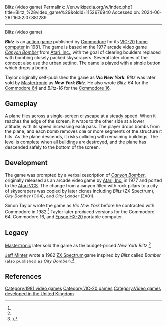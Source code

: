 Blitz (video game)
Permalink: //en.wikipedia.org/w/index.php?title=Blitz_%28video_game%29&oldid=1152676940
Accessed on: 2024-06-26T16:52:07.881289



------
Blitz (video game)
{{More citations needed|date=June 2020}}
{{Short description|1981 video game}}
{{Infobox video game
|title= Blitz
|image=BlitzVic20.jpg
|caption= 
|developer=
|publisher= TaySoft (''Vic New York'')<br>[[Commodore International|Commodore]] (''Blitz'')<br>[[Mastertronic]] (''New York Blitz'')
|designer= Simon Taylor
|released= 1981
|genre= [[Action game|Action]]
|modes= 
|platforms= [[VIC-20]]
}}

'''''Blitz''''' is an [[action game]] published by [[Commodore International|Commodore]] for its [[VIC-20]] [[home computer]] in 1981. The game is based on the 1977 arcade video game ''[[Canyon Bomber]]'' from [[Atari, Inc.]], with the goal of clearing boulders replaced with bombing closely packed skyscrapers. Several later clones of the concept also use the urban setting. The game is played with a single button which drops a bomb.

Taylor originally self-published the game as '''''Vic New York'''''. ''Blitz'' was later sold by [[Mastertronic]] as '''''New York Blitz'''''. He also wrote ''Blitz-64'' for the [[Commodore 64]] and ''Blitz-16'' for the [[Commodore 16]].

==Gameplay==
A plane flies across a single-screen [[cityscape]] at a steady speed. When it reaches the edge of the screen, it wraps to the other side at a lower altitude, with its speed increasing each pass. The player drops bombs from the plane, and each bomb removes one or more segments of the structure it hits. As the plane descends, it risks colliding with remaining buildings. The level is complete when all buildings are destroyed, and the plane has descended safely to the bottom of the screen.

==Development==
The game was prompted by a verbal description of ''[[Canyon Bomber]]'',{{Citation needed|date=January 2021}} originally released as an arcade video game by [[Atari, Inc.]] in 1977 and ported to the [[Atari 2600|Atari VCS]]. The change from a canyon filled with rock pillars to a city of skyscrapers was copied by later clones including ''Blitz'' (ZX Spectrum), ''City Bomber'' (C64), and ''City Lander'' (ZX81).  

Simon Taylor wrote the game as ''Vic New York'' before he contracted with Commodore in 1982.<ref name=wills/> Taylor later produced versions for the Commodore 64, Commodore 16, and [[Epson HX-20]] portable computer.

==Legacy==
[[Mastertronic]] later sold the game as the budget-priced ''New York Blitz''.<ref name=wills/>

[[Jeff Minter]] wrote a 1982 [[ZX Spectrum]] game inspired by ''Blitz'' called ''Bomber'' (also published as ''City Bomber'').<ref>{{cite web |title=Bomber |url=https://spectrumcomputing.co.uk/entry/972/ZX-Spectrum/Bomber |website=Spectrum Computing}}</ref>

==References==
{{reflist|refs=
<ref name="wills">{{cite book |last1=Wills |first1=John |title=Gamer Nation |date=2019 |publisher=Johns Hopkins University Press |isbn=978-1421428703 |page=119 |url=https://books.google.com/books?id=OeqKDwAAQBAJ&q=%22vic+new+york%22+vic-20+game&pg=PA119}}</ref>
}}

[[Category:1981 video games]]
[[Category:VIC-20 games]]
[[Category:Video games developed in the United Kingdom]]